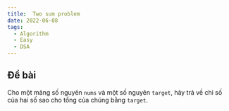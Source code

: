 ```yaml
---
title:  Two sum problem
date: 2022-06-08
tags: 
  - Algorithm
  - Easy
  - DSA
---
```


## Đề bài

Cho một mảng số nguyên `nums` và một số nguyên `target`, hãy trả về chỉ số của hai số sao cho tổng của chúng bằng `target`.

